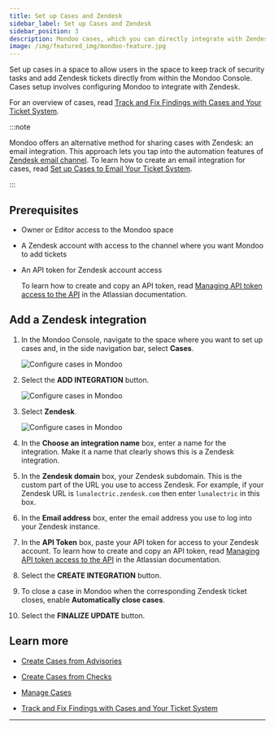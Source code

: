 ```yaml
---
title: Set up Cases and Zendesk
sidebar_label: Set up Cases and Zendesk
sidebar_position: 3
description: Mondoo cases, which you can directly integrate with Zendesk, allow you to track remediation of important security findings. Set up an integration with Zendesk to start using cases and include Mondoo data in your Zendesk tickets.
image: /img/featured_img/mondoo-feature.jpg
---
```


Set up cases in a space to allow users in the space to keep track of security tasks and add Zendesk tickets directly from within the Mondoo Console. Cases setup involves configuring Mondoo to integrate with Zendesk.

For an overview of cases, read [Track and Fix Findings with Cases and Your Ticket System](/platform/cases/overview/).

:::note

Mondoo offers an alternative method for sharing cases with Zendesk: an email integration. This approach lets you tap into the automation features of [Zendesk email channel](https://support.zendesk.com/hc/en-us/sections/5437005103002-Setting-up-your-email-channel). To learn how to create an email integration for cases, read [Set up Cases to Email Your Ticket System](/platform/cases/setup-email).

:::

## Prerequisites

- Owner or Editor access to the Mondoo space

- A Zendesk account with access to the channel where you want Mondoo to add tickets

- An API token for Zendesk account access

  To learn how to create and copy an API token, read [Managing API token access to the API](https://support.zendesk.com/hc/en-us/articles/4408889192858-Managing-access-to-the-Zendesk-API#topic_tcb_fk1_2yb) in the Atlassian documentation.

## Add a Zendesk integration

1. In the Mondoo Console, navigate to the space where you want to set up cases and, in the side navigation bar, select **Cases**.

   ![Configure cases in Mondoo](/img/platform/cases/cases-blank.png)

2. Select the **ADD INTEGRATION** button.

   ![Configure cases in Mondoo](/img/platform/cases/cases-integrations.png)

3. Select **Zendesk**.

   ![Configure cases in Mondoo](/img/platform/cases/cases-add-zendesk.png)

4. In the **Choose an integration name** box, enter a name for the integration. Make it a name that clearly shows this is a Zendesk integration.

5. In the **Zendesk domain** box, your Zendesk subdomain. This is the custom part of the URL you use to access Zendesk. For example, if your Zendesk URL is `lunalectric.zendesk.com` then enter `lunalectric` in this box.

6. In the **Email address** box, enter the email address you use to log into your Zendesk instance.

7. In the **API Token** box, paste your API token for access to your Zendesk account. To learn how to create and copy an API token, read [Managing API token access to the API](https://support.zendesk.com/hc/en-us/articles/4408889192858-Managing-access-to-the-Zendesk-API#topic_tcb_fk1_2yb) in the Atlassian documentation.

8. Select the **CREATE INTEGRATION** button.

9. To close a case in Mondoo when the corresponding Zendesk ticket closes, enable **Automatically close cases**.

10. Select the **FINALIZE UPDATE** button.

## Learn more

- [Create Cases from Advisories](/platform/cases/advisories/)

- [Create Cases from Checks](/platform/cases/checks/)

- [Manage Cases](/platform/cases/manage/)

- [Track and Fix Findings with Cases and Your Ticket System](/platform/cases/overview/)

---
